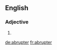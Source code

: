 ==English==

===Adjective===
{{head|en|adjective comparative form}}

# {{en-comparative of|abrupt}}

[[de:abrupter]]
[[fr:abrupter]]